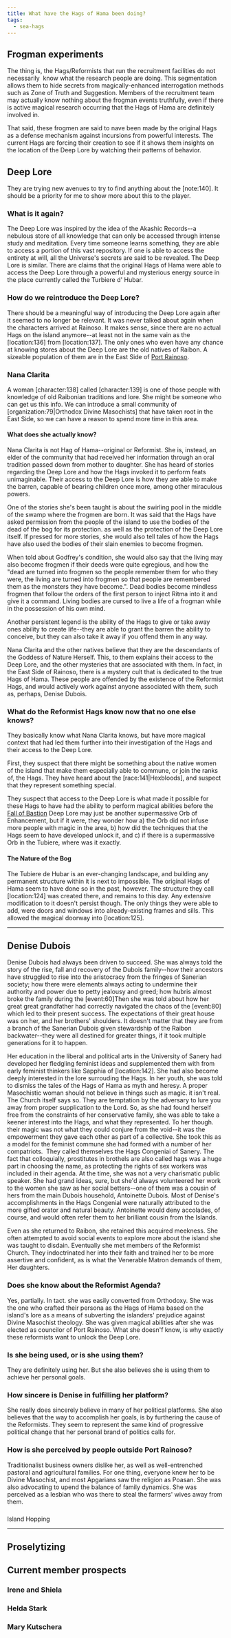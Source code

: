 ```yaml
---
title: What have the Hags of Hama been doing?
tags:
  - sea-hags
---
```



Frogman experiments
-------------------

The thing is, the Hags/Reformists that run the recruitment facilities do not necessarily  know what the research people are doing. This segmentation allows them to hide secrets from magically-enhanced interrogation methods such as Zone of Truth and Suggestion. Members of the recruitment team may actually know nothing about the frogman events truthfully, even if there is active magical research occurring that the Hags of Hama are definitely involved in.

That said, these frogmen are said to nave been made by the original Hags as a defense mechanism against incursions from powerful interests. The current Hags are forcing their creation to see if it shows them insights on the location of the Deep Lore by watching their patterns of behavior.  

Deep Lore
---------

They are trying new avenues to try to find anything about the \[note:140\]. It should be a priority for me to show more about this to the player.

### What is it again?

The Deep Lore was inspired by the idea of the Akashic Records--a nebulous store of all knowledge that can only be accessed through intense study and meditation. Every time someone learns something, they are able to access a portion of this vast repository. If one is able to access the entirety at will, all the Universe's secrets are said to be revealed. The Deep Lore is similar. There are claims that the original Hags of Hama were able to access the Deep Lore through a powerful and mysterious energy source in the place currently called the Turbiere d' Hubar.

### How do we reintroduce the Deep Lore?

There should be a meaningful way of introducing the Deep Lore again after it seemed to no longer be relevant. It was never talked about again when the characters arrived at Rainoso. It makes sense, since there are no actual Hags on the island anymore--at least not in the same vain as the \[location:136\] from \[location:137\]. The only ones who even have any chance at knowing stores about the Deep Lore are the old natives of Raibon. A sizeable population of them are in the East Side of [Port Rainoso](../../locations/port-rainoso.mdx).

### Nana Clarita  

A woman \[character:138\] called \[character:139\] is one of those people with knowledge of old Raibonian traditions and lore. She might be someone who can get us this info. We can introduce a small community of \[organization:79|Orthodox Divine Masochists\] that have taken root in the East Side, so we can have a reason to spend more time in this area.  

#### What does she actually know?

Nana Clarita is not Hag of Hama--original or Reformist. She is, instead, an elder of the community that had received her information through an oral tradition passed down from mother to daughter. She has heard of stories regarding the Deep Lore and how the Hags invoked it to perform feats unimaginable. Their access to the Deep Lore is how they are able to make the barren, capable of bearing children once more, among other miraculous powers.

One of the stories she's been taught is about the swirling pool in the middle of the swamp where the frogmen are born. It was said that the Hags have asked permission from the people of the island to use the bodies of the dead of the bog for its protection. as well as the protection of the Deep Lore itself. If pressed for more stories, she would also tell tales of how the Hags have also used the bodies of their slain enemies to become frogmen.

When told about Godfrey's condition, she would also say that the living may also become frogmen if their deeds were quite egregious, and how the "dead are turned into frogmen so the people remember them for who they were, the living are turned into frogmen so that people are remembered them as the monsters they have become.". Dead bodies become mindless frogmen that follow the orders of the first person to inject Ritma into it and give it a command. Living bodies are cursed to live a life of a frogman while in the possession of his own mind.  

Another persistent legend is the ability of the Hags to give or take away ones ability to create life--they are able to grant the barren the ability to conceive, but they can also take it away if you offend them in any way.

Nana Clarita and the other natives believe that they are the descendants of the Goddess of Nature Herself. This, to them explains their access to the Deep Lore, and the other mysteries that are associated with them. In fact, in the East Side of Rainoso, there is a mystery cult that is dedicated to the true Hags of Hama. These people are offended by the existence of the Reformist Hags, and would actively work against anyone associated with them, such as, perhaps, Denise Dubois.  

### What do the Reformist Hags know now that no one else knows?

They basically know what Nana Clarita knows, but have more magical context that had led them further into their investigation of the Hags and their access to the Deep Lore.

First, they suspect that there might be something about the native women of the island that make them especially able to commune, or join the ranks of, the Hags. They have heard about the \[race:141|Hexbloods\], and suspect that they represent something special.

They suspect that access to the Deep Lore is what made it possible for these Hags to have had the ability to perform magical abilities before the [Fall of Bastion](../../events/fall-of-bastion.mdx) Deep Lore may just be another supermassive Orb of Enhancement, but if it were, they wonder how a) the Orb did not infuse more people with magic in the area, b) how did the techniques that the Hags seem to have developed unlock it, and c) if there is a supermassive Orb in the Tubiere, where was it exactly.

#### The Nature of the Bog

The Tubiere de Hubar is an ever-changing landscape, and building any permanent structure within it is next to impossible. The original Hags of Hama seem to have done so in the past, however. The structure they call \[location:124\] was created there, and remains to this day. Any extensive modification to it doesn't persist though. The only things they were able to add, were doors and windows into already-existing frames and sills. This allowed the magical doorway into \[location:125\].  

* * *

Denise Dubois
-------------

Denise Dubois had always been driven to succeed. She was always told the story of the rise, fall and recovery of the Dubois family--how their ancestors have struggled to rise into the aristocracy from the fringes of Sanerian society; how there were elements always acting to undermine their authority and power due to petty jealousy and greed; how hubris almost broke the family during the \[event:60\]Then she was told about how her great great grandfather had correctly navigated the chaos of the \[event:80\] which led to their present success. The expectations of their great house was on her, and her brothers' shoulders. It doesn't matter that they are from a branch of the Sanerian Dubois given stewardship of the Raibon backwater--they were all destined for greater things, if it took multiple generations for it to happen.

Her education in the liberal and political arts in the University of Sanery had developed her fledgling feminist ideas and supplemented them with from early feminist thinkers like Sapphia of \[location:142\]. She had also become deeply interested in the lore surrouding the Hags. In her youth, she was told to dismiss the tales of the Hags of Hama as myth and heresy. A proper Masochistic woman should not believe in things such as magic. it isn't real. The Church itself says so. They are temptation by the adversary to lure you away from proper supplication to the Lord. So, as she had found herself free from the constraints of her conservative family, she was able to take a keener interest into the Hags, and what they represented. To her though. their magic was not what they could conjure from the void--it was the empowerment they gave each other as part of a collective. She took this as a model for the feminist commune she had formed with a number of her compatriots.  They called themselves the Hags Congeniai of Sanery. The fact that colloquially, prostitutes in brothels are also called hags was a huge part in choosing the name, as protecting the rights of sex workers was included in their agenda. At the time, she was not a very charismatic public speaker. She had grand ideas, sure, but she'd always volunteered her work to the women she saw as her social betters--one of them was a cousin of hers from the main Dubois household, Antoinette Dubois. Most of Denise's accomplishments in the Hags Congenial were naturally attributed to the more gifted orator and natural beauty. Antoinette would deny accolades, of course, and would often refer them to her brilliant cousin from the Islands.

Even as she returned to Raibon, she retained this acquired meekness. She often attempted to avoid social events to explore more about the island she was taught to disdain. Eventually she met members of the Reformist Church. They indoctrinated her into their faith and trained her to be more assertive and confident, as is what the Venerable Matron demands of them, Her daughters.  

### Does she know about the Reformist Agenda?

Yes, partially. In tact. she was easily converted from Orthodoxy. She was the one who crafted their persona as the Hags of Hama based on the island's lore as a means of subverting the islanders' prejudice against Divine Masochist theology. She was given magical abilities after she was elected as councilor of Port Rainoso. What she doesn'f know, is why exactly these reformists want to unlock the Deep Lore.  

### Is she being used, or is she using them?

They are definitely using her. But she also believes she is using them to achieve her personal goals.  

### How sincere is Denise in fulfilling her platform?

She really does sincerely believe in many of her political platforms. She also believes that the way to accomplish her goals, is by furthering the cause of the Reformists. They seem to represent the same kind of progressive political change that her personal brand of politics calls for.  

### How is she perceived by people outside Port Rainoso?

Traditionalist business owners dislike her, as well as well-entrenched pastoral and agricultural families. For one thing, everyone knew her to be Divine Masochist, and most Apgarians saw the religion as Poasan. She was also advocating to upend the balance of family dynamics. She was perceived as a lesbian who was there to steal the farmers' wives away from them.  

###   

Island Hopping  

-----------------

Proselytizing
-------------

Current member prospects
------------------------

### Irene and Shiela

### Helda Stark

### Mary Kutschera
